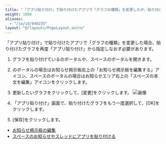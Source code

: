 ```yaml
---
title: "「アプリ貼り付け」で貼り付けたアプリで「グラフの種類」を変更したが、貼り付けたグラフの種類が変わらない"
weight: 1800
aliases:
  - "/ja/id/040235"
layout: "@/layouts/PageLayout.astro"
---
```




「アプリ貼り付け」で貼り付けたアプリで「グラフの種類」を変更した場合、貼り付けたグラフを再度「アプリ貼り付け」から指定しなおす必要があります。  

1. グラフを貼り付けている<Kintone />のポータルや、スペースのポータルを開きます。

1. <Kintone />のポータルの場合はお知らせ掲示板右上の「お知らせ掲示板を編集する」アイコン、スペースのポータルの場合はお知らせエリア右上の「スペースの本文を編集」アイコンをクリックします。

1. 更新したいグラフをクリックして、[変更]をクリックします。
   <Img src="/k/kintone/img-ja/attach_app_graph_01.png" alt="画像" />

1. 「アプリ貼り付け」画面で、貼り付けたグラフをもう一度選択して、[OK]をクリックします。

1. [保存]をクリックします。

<Reference> 

* [お知らせ掲示板の編集](/k/ja/id/04070.html)
* [スペースのお知らせやスレッドにアプリを貼り付ける](/k/ja/id/040702.html)

</Reference>
